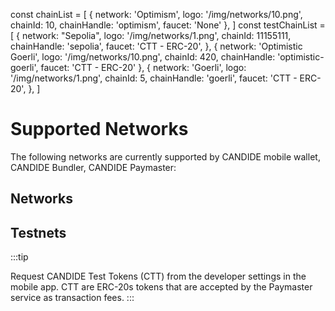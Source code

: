 
const chainList = [
  {
    network: 'Optimism',
    logo: '/img/networks/10.png',
    chainId: 10,
    chainHandle: 'optimism',
    faucet: 'None'
  },
]
const testChainList = [
  {
    network: "Sepolia",
    logo: '/img/networks/1.png',
    chainId: 11155111,
    chainHandle: 'sepolia',
    faucet: 'CTT - ERC-20',
  },
  {
    network: 'Optimistic Goerli',
    logo: '/img/networks/10.png',
    chainId: 420,
    chainHandle: 'optimistic-goerli',
    faucet: 'CTT - ERC-20'
  },
  {
    network: 'Goerli',
    logo: '/img/networks/1.png',
    chainId: 5,
    chainHandle: 'goerli',
    faucet: 'CTT - ERC-20',
  },
]

# Supported Networks

The following networks are currently supported by CANDIDE mobile wallet, CANDIDE Bundler,
CANDIDE Paymaster:

## Networks

<ChainTable items={chainList} />

## Testnets

<ChainTable items={testChainList} />


:::tip

Request CANDIDE Test Tokens (CTT) from the developer settings in the mobile app. CTT are ERC-20s tokens that are accepted by the Paymaster service as transaction fees.
::: 